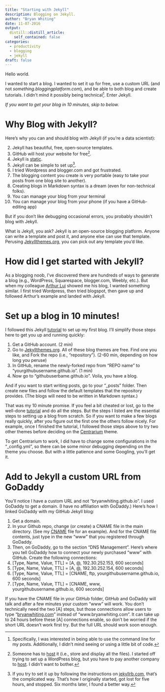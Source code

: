 ```yaml
---
title: "Starting with Jekyll"
description: Blogging on Jekyll.
author: "Bryan Whiting"
date: 11-07-2016
output:
  distill::distill_article:
    self_contained: false
categories:
  - productivity
  - blogging
  - jekyll
draft: false
---
```


Hello world. 

I wanted to start a blog. I wanted to set it up for free, use a custom URL (and not _something.bloggingplatform.com_), and be able to both blog and create tutorials. I didn't mind it possibly being technical[^1]. Enter Jekyll.

_If you want to get your blog in 10 minutes, skip to below._

[^1]: Specifically, I was interested in being able to use the command line for my posts. Additionally, I didn't mind seeing or using a little bit of code. 

# Why Blog with Jekyll?

Here's why you can and should blog with Jekyll (if you're a data scientist):
  
  2. Jekyll has beautiful, free, open-source templates.
3. GitHub will host your website for free[^2].
4. Jekyll is [static](https://www.smashingmagazine.com/2015/11/modern-static-website-generators-next-big-thing/).
5. Jekyll can be simple to set up[^3].
5. I tried Wordpress and blogger.com and got frustrated.
6. The blogging content you create is very portable (easy to take your posts from one blog site to another).
7. Creating blogs in Markdown syntax is a dream (even for non-technical folks).
8. You can manage your blog from your terminal
9. You can manage your blog from your phone (if you have a GitHub-editing app)

But if you don't like debugging occasional errors, you probably shouldn't blog with Jekyll.

What is Jekyll, you ask? Jekyll is an open-source blogging platform. Anyone can write a template and post it, and anyone else can use that template. Perusing [Jekyllthemes.org](http://jekyllthemes.org/), you can pick out any template you'd like.

[^2]: Someone has to [host] it (i.e., store and display all the files). I started off trying to set up a WordPress blog, but you have to pay another company to [host](http://www.webhostingbest10.com/web-hosting-reviews). I didn't want to bother.

[^3]: If you try to set it up by following the instructions on [jekyllrb.com](https://jekyllrb.com/), that's the complicated way. That's how I originally started, got lost for five hours, and stopped. Six months later, I found a better way.



[host]:https://www.google.com/search?q=what+does+it+mean+to+host+a+website&oq=what+does+it+mean+to+host+&aqs=chrome.0.0j69i57j0l4.2810j0j9&sourceid=chrome&ie=UTF-8

# How did I get started with Jekyll? 

As a blogging noob, I've discovered there are hundreds of ways to generate a blog (e.g., WordPress, Squarespace, blogger.com, Weebly, etc.). But when my colleague [Arthur Lui](http://luiarthur.github.io/) showed me his blog, I wanted something similar. I first tried Wordpress, then tried blogspot, then gave up and followed Arthur's example and landed with Jekyll.

# Set up a blog in 10 minutes!

I followed this Jekyll [tutorial] to set up my first blog. I'll simplify those steps here to get you up and running quickly:

[tutorial]:https://www.smashingmagazine.com/2014/08/build-blog-jekyll-github-pages/

1. Get a GitHub account. (2 min)
2. Go to [Jekyllthemes.org](http://jekyllthemes.org/). All of these blog themes are free. Find one you like, and Fork the repo (i.e., "repository"). (2-60 min, depending on how long you peruse)
4. In GitHub, rename the newly-forked repo from "REPO name" to "yourgithubusername.github.io". (1 min)
5. Now go to "githubuserbame.github.io". Voila, you have a blog. 

And if you want to start writing posts, go to your "_posts" folder. Then create new files and follow the default templates that the repository provides. (The blogs will need to be written in Markdown syntax.)

That was my 10 minute promise. If you feel a bit cheated or lost, go to the well-done [tutorial] and do all the steps. But the steps I listed are the essential steps to setting up a blog from scratch. So if you want to make a few blogs really quickly, after you figure out the first one the others follow nicely. For example, once I finished the tutorial, I followed those steps above to try two other themes before deciding on the [Centrarium](https://github.com/bencentra/centrarium) theme. 

To get Centrarium to work, I did have to change some configurations in the "_config.yml", so there can be some minor debugging depending on the theme you choose. But with a little patience and some Googling, you'll get it.

# Add to Jekyll a custom URL from GoDaddy

You'll notice I have a custom URL and not "bryanwhiting.github.io". I used GoDaddy to get a domain. (I have no affiliation with GoDaddy.) Here's how I linked GoDaddy with my GitHub Jekyll blog:
  
1. Get a domain.
2. In your Github repo, change (or create) a CNAME file in the main directory. (See my [CNAME](https://github.com/bryanwhiting/bryanwhiting.github.io/blob/master/CNAME) file for an example). And for the CNAME file contents, just type in the new "www" that you registered through GoDaddy.
3. Then, on GoDaddy, go to the section "DNS Management". Here's where you tell GoDaddy how to connect your newly purchased "www" with GitHub. Create the following connections:
4. [Type, Name, Value, TTL] = [A, @, 192.30.252.153, 600 seconds]
5. [Type, Name, Value, TTL] = [A, @, 192.30.252.154, 600 seconds]
6. [Type, Name, Value, TTL] = [CNAME, ftp, yourgithubusername.github.io, 600 seconds]
7. [Type, Name, Value, TTL] = [CNAME, www, yourgithubusername.github.io, 600 seconds]

If you have the CNAME file in your GitHub folder, GitHub and GoDaddy will talk and after a few minutes your custom "www" will work. You don't technically need the two [A] steps, but those connections allow users to type "[bryanwhiting.com](http://www.bryanwhiting.com)" instead of "www.bryanwhiting.com". It can take up to 24 hours before these [A] connections enable, so don't be worried if the short URL doesn't work first try. But the full URL should work soon enough.